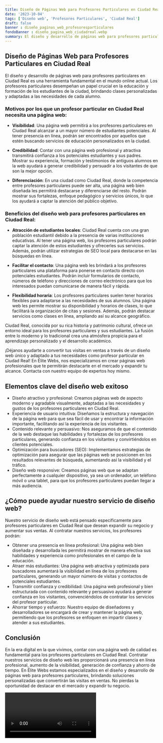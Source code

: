 ```yaml
---
title: Diseño de Páginas Web para Profesores Particulares en Ciudad Real
date: '2023-10-04'
tags: ['Diseño web', 'Profesores Particulares', 'Ciudad Real']
draft: false
banner : diseño_paginas_web_profesoresparticulares
fondoBanner : diseño_pagina_web_ciudadreal.webp
summary: El diseño y desarrollo de páginas web para profesores particulares en Ciudad Real es una herramienta fundamental en el mundo online actual. Los profesores particulares desempeñan un papel crucial en la educación y formación de los estudiantes de la ciudad, brindando clases personalizadas y adaptadas a las necesidades de cada alumno.
---
```


## Diseño de Páginas Web para Profesores Particulares en Ciudad Real

El diseño y desarrollo de páginas web para profesores particulares en Ciudad Real es una herramienta fundamental en el mundo online actual. Los profesores particulares desempeñan un papel crucial en la educación y formación de los estudiantes de la ciudad, brindando clases personalizadas y adaptadas a las necesidades de cada alumno.

### Motivos por los que un profesor particular en Ciudad Real necesita una página web:

- **Visibilidad**: Una página web permitirá a los profesores particulares en Ciudad Real alcanzar a un mayor número de estudiantes potenciales. Al tener presencia en línea, podrán ser encontrados por aquellos que estén buscando servicios de educación personalizados en la ciudad.

- **Credibilidad**: Contar con una página web profesional y atractiva transmitirá confianza a los potenciales estudiantes y sus padres. Mostrar su experiencia, formación y testimonios de antiguos alumnos en la web ayudará a generar credibilidad y persuadir a los visitantes de que son la mejor opción.

- **Diferenciación**: En una ciudad como Ciudad Real, donde la competencia entre profesores particulares puede ser alta, una página web bien diseñada les permitirá destacarse y diferenciarse del resto. Podrán mostrar sus fortalezas, enfoque pedagógico y servicios únicos, lo que los ayudará a captar la atención del público objetivo.

### Beneficios del diseño web para profesores particulares en Ciudad Real:

- **Atracción de estudiantes locales**: Ciudad Real cuenta con una gran población estudiantil debido a la presencia de varias instituciones educativas. Al tener una página web, los profesores particulares podrán captar la atención de estos estudiantes y ofrecerles sus servicios. Además, podrán utilizar estrategias de SEO local para destacarse en las búsquedas en línea.

- **Facilitar el contacto**: Una página web les brindará a los profesores particulares una plataforma para ponerse en contacto directo con potenciales estudiantes. Podrán incluir formularios de contacto, números de teléfono y direcciones de correo electrónico para que los interesados puedan comunicarse de manera fácil y rápida.

- **Flexibilidad horaria**: Los profesores particulares suelen tener horarios flexibles para adaptarse a las necesidades de sus alumnos. Una página web les permite mostrar su disponibilidad y horarios de clases, lo que facilitará la organización de citas y sesiones. Además, podrán destacar servicios como clases en línea, ampliando así su alcance geográfico.

Ciudad Real, conocida por su rica historia y patrimonio cultural, ofrece un entorno ideal para los profesores particulares y sus estudiantes. La fusión entre lo moderno y lo tradicional crea una atmósfera propicia para el aprendizaje personalizado y el desarrollo académico.

¡Déjanos ayudarte a convertir tus visitas en ventas a través de un diseño web único y adaptado a tus necesidades como profesor particular en Ciudad Real! En Élite Webs, nos especializamos en crear páginas web profesionales que te permitirán destacarte en el mercado y expandir tu alcance. Contacta con nuestro equipo de expertos hoy mismo.

<GifSeo />

<Cta />

## Elementos clave del diseño web exitoso

- Diseño atractivo y profesional: Creamos páginas web de aspecto moderno y agradable visualmente, adaptadas a las necesidades y gustos de los profesores particulares en Ciudad Real.
- Experiencia de usuario intuitiva: Diseñamos la estructura y navegación de la página web para que sea fácil de usar y encontrar la información importante, facilitando así la experiencia de los visitantes.
- Contenido relevante y persuasivo: Nos aseguramos de que el contenido de la web destaque las habilidades y fortalezas de los profesores particulares, generando confianza en los visitantes y convirtiéndolos en clientes potenciales.
- Optimización para buscadores (SEO): Implementamos estrategias de optimización para asegurar que las páginas web se posicionen en los resultados relevantes de búsqueda, aumentando así la visibilidad y el tráfico.
- Diseño web responsive: Creamos páginas web que se adaptan perfectamente a cualquier dispositivo, ya sea un ordenador, un teléfono móvil o una tablet, para que los profesores particulares puedan llegar a más audiencia.

## ¿Cómo puede ayudar nuestro servicio de diseño web?

Nuestro servicio de diseño web está pensado específicamente para profesores particulares en Ciudad Real que desean expandir su negocio y aumentar sus ventas. Al contratar nuestros servicios, los profesores podrán:

- Obtener una presencia en línea profesional: Una página web bien diseñada y desarrollada les permitirá mostrar de manera efectiva sus habilidades y experiencia como profesionales en el campo de la educación.
- Atraer más estudiantes: Una página web atractiva y optimizada para buscadores aumentará la visibilidad en línea de los profesores particulares, generando un mayor número de visitas y contactos de potenciales estudiantes.
- Transmitir confianza y credibilidad: Una página web profesional y bien estructurada con contenido relevante y persuasivo ayudará a generar confianza en los visitantes, convenciéndolos de contratar los servicios del profesor particular.
- Ahorrar tiempo y esfuerzo: Nuestro equipo de diseñadores y desarrolladores se encargará de crear y mantener la página web, permitiendo que los profesores se enfoquen en impartir clases y atender a sus estudiantes.

## Conclusión

En la era digital en la que vivimos, contar con una página web de calidad es fundamental para los profesores particulares en Ciudad Real. Contratar nuestros servicios de diseño web les proporcionará una presencia en línea profesional, aumento de la visibilidad, generación de confianza y ahorro de tiempo. En Élite Webs estamos especializados en el diseño y desarrollo de páginas web para profesores particulares, brindando soluciones personalizadas que convertirán las visitas en ventas. No pierdas la oportunidad de destacar en el mercado y expandir tu negocio.

<Video />

<CtaBot job='Profesores Particulares' city='Ciudad Real'/>

<Gmaps query='Ciudad Real+españa+maps' />